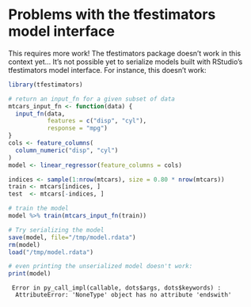 # Problems with the tfestimators model interface

This requires more work! The tfestimators package doesn't work in this context
yet...  It's not possible yet to serialize models built with RStudio's
tfestimators model interface. For instance, this doesn't work:

```r
library(tfestimators)

# return an input_fn for a given subset of data
mtcars_input_fn <- function(data) {
  input_fn(data, 
           features = c("disp", "cyl"), 
           response = "mpg")
}
cols <- feature_columns( 
  column_numeric("disp", "cyl")
)
model <- linear_regressor(feature_columns = cols)

indices <- sample(1:nrow(mtcars), size = 0.80 * nrow(mtcars))
train <- mtcars[indices, ]
test  <- mtcars[-indices, ]

# train the model
model %>% train(mtcars_input_fn(train))

# Try serializing the model
save(model, file="/tmp/model.rdata")
rm(model)
load("/tmp/model.rdata")

# even printing the unserialized model doesn't work:
print(model)
```
```
 Error in py_call_impl(callable, dots$args, dots$keywords) : 
  AttributeError: 'NoneType' object has no attribute 'endswith' 
```

